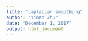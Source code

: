 ```yaml
---
title: "Laplacian smoothing"
author: "Yinan Zhu"
date: "December 1, 2017"
output: html_document
---
```



```r

```

